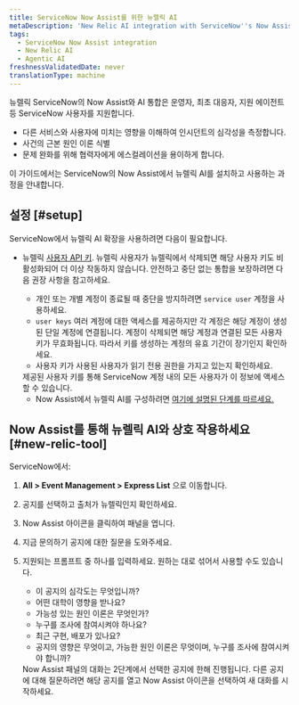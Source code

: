 ```yaml
---
title: ServiceNow Now Assist를 위한 뉴렐릭 AI
metaDescription: 'New Relic AI integration with ServiceNow''s Now Assist will assist ServiceNow users—such as operators, first responders, and support agents - in gauging the severity of an incident by understanding its impact on other services and users, identifying probable root cause theories for an incident, and facilitating escalation to collaborators to mitigate the issue.'
tags:
  - ServiceNow Now Assist integration
  - New Relic AI
  - Agentic AI
freshnessValidatedDate: never
translationType: machine
---
```


뉴렐릭 ServiceNow의 Now Assist와 AI 통합은 운영자, 최초 대응자, 지원 에이전트 등 ServiceNow 사용자를 지원합니다.

* 다른 서비스와 사용자에 미치는 영향을 이해하여 인시던트의 심각성을 측정합니다.
* 사건의 근본 원인 이론 식별
* 문제 완화를 위해 협력자에게 에스컬레이션을 용이하게 합니다.

이 가이드에서는 ServiceNow의 Now Assist에서 뉴렐릭 AI를 설치하고 사용하는 과정을 안내합니다.

## 설정 [#setup]

ServiceNow에서 뉴렐릭 AI 확장을 사용하려면 다음이 필요합니다.

* 뉴렐릭 [사용자 API 키](/docs/apis/intro-apis/new-relic-api-keys/#overview-keys). 뉴렐릭 사용자가 뉴렐릭에서 삭제되면 해당 사용자 키도 비활성화되어 더 이상 작동하지 않습니다. 안전하고 중단 없는 통합을 보장하려면 다음 권장 사항을 참고하세요.

  * 개인 또는 개별 계정이 종료될 때 중단을 방지하려면 `service user` 계정을 사용하세요.
  * `user keys` 여러 계정에 대한 액세스를 제공하지만 각 계정은 해당 계정이 생성된 단일 계정에 연결됩니다. 계정이 삭제되면 해당 계정과 연결된 모든 사용자 키가 무효화됩니다. 따라서 키를 생성하는 계정의 유효 기간이 장기인지 확인하세요.
  * 사용자 키가 사용된 사용자가 읽기 전용 권한을 가지고 있는지 확인하세요.

  <Callout variant="tip" title="메모">
    제공된 사용자 키를 통해 ServiceNow 계정 내의 모든 사용자가 이 정보에 액세스할 수 있습니다.
  </Callout>

  * Now Assist에서 뉴렐릭 AI를 구성하려면 [여기에 설명된 단계를 따르세요.](https://www.servicenow.com/docs/csh?topicname=now-assist-itom-use-aia.html&version=latest)

## Now Assist를 통해 뉴렐릭 AI와 상호 작용하세요 [#new-relic-tool]

ServiceNow에서:

1. <DNT>**All &gt; Event Management &gt; Express List**</DNT> 으로 이동합니다.

2. 공지를 선택하고 출처가 뉴렐릭인지 확인하세요.

3. <DNT>Now Assist</DNT> 아이콘을 클릭하여 패널을 엽니다.

4. 지금 문의하기 공지에 대한 질문을 도와주세요.

5. 지원되는 프롬프트 중 하나를 입력하세요. 원하는 대로 섞어서 사용할 수도 있습니다.

   * 이 공지의 심각도는 무엇입니까?
   * 어떤 대학이 영향을 받나요?
   * 가능성 있는 원인 이론은 무엇인가?
   * 누구를 조사에 참여시켜야 하나요?
   * 최근 구현, 배포가 있나요?
   * 공지의 영향은 무엇이고, 가능한 원인 이론은 무엇이며, 누구를 조사에 참여시켜야 합니까?

   <Callout variant="tip" title="팁">
     Now Assist 패널의 대화는 2단계에서 선택한 공지에 한해 진행됩니다. 다른 공지에 대해 질문하려면 해당 공지를 열고 Now Assist 아이콘을 선택하여 새 대화를 시작하세요.
   </Callout>